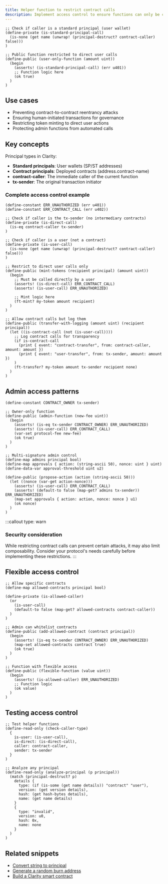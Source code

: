 ```yaml
---
title: Helper function to restrict contract calls
description: Implement access control to ensure functions can only be called by users, not other contracts
---
```


```clarity
;; Check if caller is a standard principal (user wallet)
(define-private (is-standard-principal-call)
  (is-none (get name (unwrap! (principal-destruct? contract-caller) false)))
)

;; Public function restricted to direct user calls
(define-public (user-only-function (amount uint))
  (begin
    (asserts! (is-standard-principal-call) (err u401))
    ;; Function logic here
    (ok true)
  )
)
```

## Use cases

- Preventing contract-to-contract reentrancy attacks
- Ensuring human-initiated transactions for governance
- Restricting token minting to direct user actions
- Protecting admin functions from automated calls

## Key concepts

Principal types in Clarity:

- **Standard principals**: User wallets (SP/ST addresses)
- **Contract principals**: Deployed contracts (address.contract-name)
- **contract-caller**: The immediate caller of the current function
- **tx-sender**: The original transaction initiator

### Complete access control example

```clarity
(define-constant ERR_UNAUTHORIZED (err u401))
(define-constant ERR_CONTRACT_CALL (err u402))

;; Check if caller is the tx-sender (no intermediary contracts)
(define-private (is-direct-call)
  (is-eq contract-caller tx-sender)
)

;; Check if caller is a user (not a contract)
(define-private (is-user-call)
  (is-none (get name (unwrap! (principal-destruct? contract-caller) false)))
)

;; Restrict to direct user calls only
(define-public (mint-tokens (recipient principal) (amount uint))
  (begin
    ;; Must be called directly by a user
    (asserts! (is-direct-call) ERR_CONTRACT_CALL)
    (asserts! (is-user-call) ERR_UNAUTHORIZED)
    
    ;; Mint logic here
    (ft-mint? my-token amount recipient)
  )
)

;; Allow contract calls but log them
(define-public (transfer-with-logging (amount uint) (recipient principal))
  (let ((is-contract-call (not (is-user-call))))
    ;; Log contract calls for transparency
    (if is-contract-call
      (print { event: "contract-transfer", from: contract-caller, amount: amount })
      (print { event: "user-transfer", from: tx-sender, amount: amount })
    )
    (ft-transfer? my-token amount tx-sender recipient none)
  )
)
```

## Admin access patterns

```clarity
(define-constant CONTRACT_OWNER tx-sender)

;; Owner-only function
(define-public (admin-function (new-fee uint))
  (begin
    (asserts! (is-eq tx-sender CONTRACT_OWNER) ERR_UNAUTHORIZED)
    (asserts! (is-user-call) ERR_CONTRACT_CALL)
    (var-set protocol-fee new-fee)
    (ok true)
  )
)

;; Multi-signature admin control
(define-map admins principal bool)
(define-map approvals { action: (string-ascii 50), nonce: uint } uint)
(define-data-var approval-threshold uint u2)

(define-public (propose-action (action (string-ascii 50)))
  (let ((nonce (var-get action-nonce)))
    (asserts! (is-user-call) ERR_CONTRACT_CALL)
    (asserts! (default-to false (map-get? admins tx-sender)) ERR_UNAUTHORIZED)
    (map-set approvals { action: action, nonce: nonce } u1)
    (ok nonce)
  )
)
```



:::callout
type: warn
### Security consideration
While restricting contract calls can prevent certain attacks, it may also limit composability. Consider your protocol's needs carefully before implementing these restrictions.
:::

## Flexible access control

```clarity
;; Allow specific contracts
(define-map allowed-contracts principal bool)

(define-private (is-allowed-caller)
  (or 
    (is-user-call)
    (default-to false (map-get? allowed-contracts contract-caller))
  )
)

;; Admin can whitelist contracts
(define-public (add-allowed-contract (contract principal))
  (begin
    (asserts! (is-eq tx-sender CONTRACT_OWNER) ERR_UNAUTHORIZED)
    (map-set allowed-contracts contract true)
    (ok true)
  )
)

;; Function with flexible access
(define-public (flexible-function (value uint))
  (begin
    (asserts! (is-allowed-caller) ERR_UNAUTHORIZED)
    ;; Function logic
    (ok value)
  )
)
```

## Testing access control

```clarity
;; Test helper functions
(define-read-only (check-caller-type)
  {
    is-user: (is-user-call),
    is-direct: (is-direct-call),
    caller: contract-caller,
    sender: tx-sender
  }
)

;; Analyze any principal
(define-read-only (analyze-principal (p principal))
  (match (principal-destruct? p)
    details {
      type: (if (is-some (get name details)) "contract" "user"),
      version: (get version details),
      hash: (get hash-bytes details),
      name: (get name details)
    }
    {
      type: "invalid",
      version: u0,
      hash: 0x,
      name: none
    }
  )
)
```

## Related snippets

- [Convert string to principal](/resources/snippets/convert-string-to-principal)
- [Generate a random burn address](/resources/snippets/create-a-random-burn-address)
- [Build a Clarity smart contract](/resources/snippets/build-a-stx-pc)